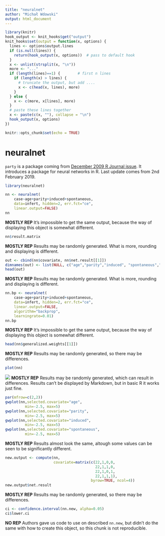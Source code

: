 ```yaml
---
title: "neuralnet"
author: "Michał Wdowski"
output: html_document
---
```


```r
library(knitr)
hook_output <- knit_hooks$get("output")
knit_hooks$set(output = function(x, options) {
  lines <- options$output.lines
  if (is.null(lines)) {
    return(hook_output(x, options))  # pass to default hook
  }
  x <- unlist(strsplit(x, "\n"))
  more <- "..."
  if (length(lines)==1) {        # first n lines
    if (length(x) > lines) {
      # truncate the output, but add ....
      x <- c(head(x, lines), more)
    }
  } else {
    x <- c(more, x[lines], more)
  }
  # paste these lines together
  x <- paste(c(x, ""), collapse = "\n")
  hook_output(x, options)
})

knitr::opts_chunk$set(echo = TRUE)
```

# neuralnet

`party` is a package coming from [December 2009 R Journal issue](https://journal.r-project.org/archive/2010/RJ-2010-006/index.html). It introduces a package for neural networks in R. Last update comes from 2nd February 2019.

```r
library(neuralnet)

nn <- neuralnet(
    case~age+parity+induced+spontaneous,
    data=infert, hidden=2, err.fct="ce",
    linear.output=FALSE)
nn
```
**MOSTLY REP**
It's impossible to get the same output, because the way of displaying this object is somewhat different.

```r
nn$result.matrix
```
**MOSTLY REP**
Results may be randomly generated. What is more, rounding and displaying is different.

```r
out <- cbind(nn$covariate, nn$net.result[[1]])
dimnames(out) <- list(NULL, c("age","parity","induced", "spontaneous","nn-output"))
head(out)
```
**MOSTLY REP**
Results may be randomly generated. What is more, rounding and displaying is different.

```r
nn.bp <- neuralnet(
    case~age+parity+induced+spontaneous,
    data=infert, hidden=2, err.fct="ce",
    linear.output=FALSE,
    algorithm="backprop",
    learningrate=0.01)
nn.bp
```
**MOSTLY REP**
It's impossible to get the same output, because the way of displaying this object is somewhat different.

```r
head(nn$generalized.weights[[1]])
```
**MOSTLY REP**
Results may be randomly generated, so there may be differences.

```r
plot(nn)
```
![](networkplot.png)
**MOSTLY REP**
Results may be randomly generated, which can result in differences. Results can't be displayed by Markdown, but in basic R it works just fine.

```r
par(mfrow=c(2,2))
gwplot(nn,selected.covariate="age",
         min=-2.5, max=5)
gwplot(nn,selected.covariate="parity",
         min=-2.5, max=5)
gwplot(nn,selected.covariate="induced",
         min=-2.5, max=5)
gwplot(nn,selected.covariate="spontaneous",
         min=-2.5, max=5)
```
**MOSTLY REP**
Results almost look the same, altough some values can be seen to be significantly different.

```r
new.output <- compute(nn,
                      covariate=matrix(c(22,1,0,0,
                                         22,1,1,0,
                                         22,1,0,1,
                                         22,1,1,1),
                                       byrow=TRUE, ncol=4))
new.output$net.result
```
**MOSTLY REP**
Results may be randomly generated, so there may be differences.

```r
ci <- confidence.interval(nn.new, alpha=0.05)
ci$lower.ci
```
**NO REP**
Authors gave us code to use on described `nn.new`, but didn't do the same with how to create this object, so this chunk is not reproducible.